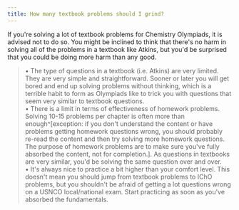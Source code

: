 ```yaml
---
title: How many textbook problems should I grind?
---
```


If you're solving a lot of textbook problems for Chemistry Olympiads, it is advised not to do so. You might be inclined to think that there's no harm in solving all of the problems in a textbook like Atkins, but you'd be surprised that you could be doing more harm than any good.

> • The type of questions in a textbook (i.e. Atkins) are very limited. They are very simple and straightforward. Sooner or later you will get bored and end up solving problems without thinking, which is a terrible habit to form as Olympiads like to trick you with questions that seem very similar to textbook questions.  
> • There is a limit in terms of effectiveness of homework problems. Solving 10-15 problems per chapter is often more than enough^[exception: if you don't understand the content or have problems getting homework questions wrong, you should probably re-read the content and then try solving more homework questions. The purpose of homework problems are to make sure you've fully absorbed the content, not for completion.]. As questions in textbooks are very similar, you'd be solving the same question over and over.  
> • It's always nice to practice a bit higher than your comfort level. This doesn't mean you should jump from textbook problems to IChO problems, but you shouldn't be afraid of getting a lot questions wrong on a USNCO local/national exam. Start practicing as soon as you've absorbed the fundamentals.
